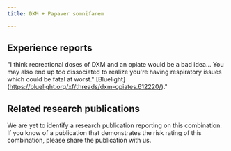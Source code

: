 ---
title: DXM + Papaver somnifarem

---

## Experience reports

"I think recreational doses of DXM and an opiate would be a bad idea... You may also end up too dissociated to realize you're having respiratory issues which could be fatal at worst." [Bluelight] (https://bluelight.org/xf/threads/dxm-opiates.612220/)."

## Related research publications

We are yet to identify a research publication reporting on this combination. If you know of a publication that demonstrates the risk rating of this combination, please share the publication with us.



